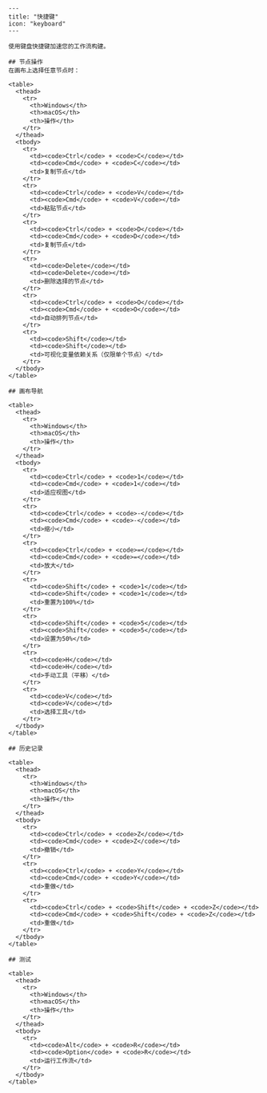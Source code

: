 ```mdx
---
title: "快捷键"
icon: "keyboard"
---

使用键盘快捷键加速您的工作流构建。

## 节点操作
在画布上选择任意节点时：

<table>
  <thead>
    <tr>
      <th>Windows</th>
      <th>macOS</th>
      <th>操作</th>
    </tr>
  </thead>
  <tbody>
    <tr>
      <td><code>Ctrl</code> + <code>C</code></td>
      <td><code>Cmd</code> + <code>C</code></td>
      <td>复制节点</td>
    </tr>
    <tr>
      <td><code>Ctrl</code> + <code>V</code></td>
      <td><code>Cmd</code> + <code>V</code></td>
      <td>粘贴节点</td>
    </tr>
    <tr>
      <td><code>Ctrl</code> + <code>D</code></td>
      <td><code>Cmd</code> + <code>D</code></td>
      <td>复制节点</td>
    </tr>
    <tr>
      <td><code>Delete</code></td>
      <td><code>Delete</code></td>
      <td>删除选择的节点</td>
    </tr>
    <tr>
      <td><code>Ctrl</code> + <code>O</code></td>
      <td><code>Cmd</code> + <code>O</code></td>
      <td>自动排列节点</td>
    </tr>
    <tr>
      <td><code>Shift</code></td>
      <td><code>Shift</code></td>
      <td>可视化变量依赖关系（仅限单个节点）</td>
    </tr>
  </tbody>
</table>

## 画布导航

<table>
  <thead>
    <tr>
      <th>Windows</th>
      <th>macOS</th>
      <th>操作</th>
    </tr>
  </thead>
  <tbody>
    <tr>
      <td><code>Ctrl</code> + <code>1</code></td>
      <td><code>Cmd</code> + <code>1</code></td>
      <td>适应视图</td>
    </tr>
    <tr>
      <td><code>Ctrl</code> + <code>-</code></td>
      <td><code>Cmd</code> + <code>-</code></td>
      <td>缩小</td>
    </tr>
    <tr>
      <td><code>Ctrl</code> + <code>=</code></td>
      <td><code>Cmd</code> + <code>=</code></td>
      <td>放大</td>
    </tr>
    <tr>
      <td><code>Shift</code> + <code>1</code></td>
      <td><code>Shift</code> + <code>1</code></td>
      <td>重置为100%</td>
    </tr>
    <tr>
      <td><code>Shift</code> + <code>5</code></td>
      <td><code>Shift</code> + <code>5</code></td>
      <td>设置为50%</td>
    </tr>
    <tr>
      <td><code>H</code></td>
      <td><code>H</code></td>
      <td>手动工具（平移）</td>
    </tr>
    <tr>
      <td><code>V</code></td>
      <td><code>V</code></td>
      <td>选择工具</td>
    </tr>
  </tbody>
</table>

## 历史记录

<table>
  <thead>
    <tr>
      <th>Windows</th>
      <th>macOS</th>
      <th>操作</th>
    </tr>
  </thead>
  <tbody>
    <tr>
      <td><code>Ctrl</code> + <code>Z</code></td>
      <td><code>Cmd</code> + <code>Z</code></td>
      <td>撤销</td>
    </tr>
    <tr>
      <td><code>Ctrl</code> + <code>Y</code></td>
      <td><code>Cmd</code> + <code>Y</code></td>
      <td>重做</td>
    </tr>
    <tr>
      <td><code>Ctrl</code> + <code>Shift</code> + <code>Z</code></td>
      <td><code>Cmd</code> + <code>Shift</code> + <code>Z</code></td>
      <td>重做</td>
    </tr>
  </tbody>
</table>

## 测试

<table>
  <thead>
    <tr>
      <th>Windows</th>
      <th>macOS</th>
      <th>操作</th>
    </tr>
  </thead>
  <tbody>
    <tr>
      <td><code>Alt</code> + <code>R</code></td>
      <td><code>Option</code> + <code>R</code></td>
      <td>运行工作流</td>
    </tr>
  </tbody>
</table>
```